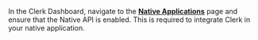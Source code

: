 In the Clerk Dashboard, navigate to the [**Native Applications**](https://dashboard.clerk.com/last-active?path=/native-applications) page and ensure that the Native API is enabled. This is required to integrate Clerk in your native application.

